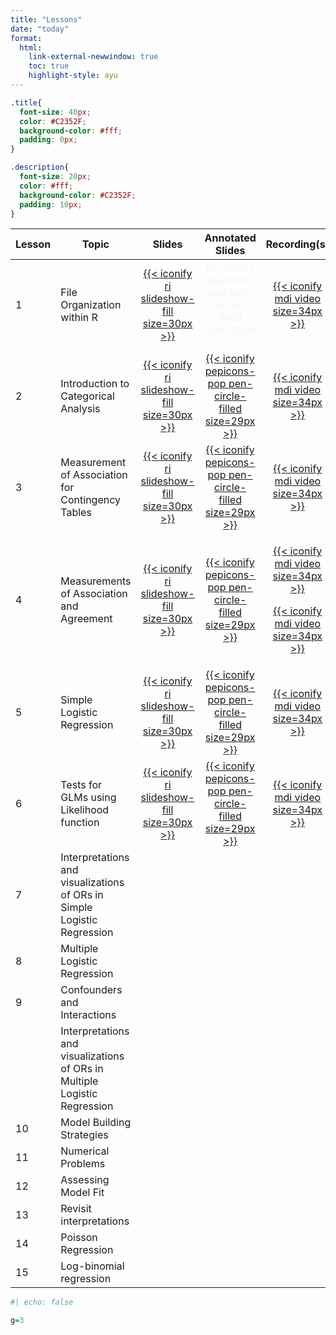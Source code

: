 ```yaml
---
title: "Lessons"
date: "today"
format: 
  html:
    link-external-newwindow: true
    toc: true
    highlight-style: ayu
---
```


```css
.title{
  font-size: 40px;
  color: #C2352F;
  background-color: #fff;
  padding: 0px;
}

.description{
  font-size: 20px;
  color: #fff;
  background-color: #C2352F;
  padding: 10px;
}
```

+--------+---------------------------------------------------------------------------+--------------------------------------------------------------------------------------------------------------------------------------+---------------------------------------------------------------------------------------------------------------------------------------------------------+------------------------------------------------------------------------------------------------------------------------------------------------------------------------------------------------------------------------------------------------------+
| Lesson | Topic                                                                     | Slides                                                                                                                               | Annotated Slides                                                                                                                                        | Recording(s)                                                                                                                                                                                                                                         |
+========+===========================================================================+:====================================================================================================================================:+:=======================================================================================================================================================:+:====================================================================================================================================================================================================================================================:+
| 1      | File Organization within R                                                | [[{{< iconify ri slideshow-fill size=30px >}}](/lectures/01_File_Organization_R/01_File_Organization_R.qmd)]{style="color:#f8f5f0;"} | [{{< iconify pepicons-pop pen-circle-filled size=29px >}}]{style="color:#f8f5f0;"}                                                                      | [[{{< iconify mdi video size=34px >}}](https://echo360.org/section/3d2de378-ed40-415a-8caf-8c75f3b5d9ff/public)]{style="color:#f8f5f0;"}                                                                                                             |
+--------+---------------------------------------------------------------------------+--------------------------------------------------------------------------------------------------------------------------------------+---------------------------------------------------------------------------------------------------------------------------------------------------------+------------------------------------------------------------------------------------------------------------------------------------------------------------------------------------------------------------------------------------------------------+
| 2      | Introduction to Categorical Analysis                                      | [[{{< iconify ri slideshow-fill size=30px >}}](/lectures/02_Intro_CDA/02_Intro_CDA.qmd)]{style="color:#f8f5f0;"}                     | [[{{< iconify pepicons-pop pen-circle-filled size=29px >}}](/lectures/02_Intro_CDA/02_Intro_CDA_notes.pdf)]{style="color:#f8f5f0;"}                     | [[{{< iconify mdi video size=34px >}}](https://echo360.org/media/97486deb-8346-4aef-a24e-a77a7350a6f2/public)]{style="color:#f8f5f0;"}                                                                                                               |
+--------+---------------------------------------------------------------------------+--------------------------------------------------------------------------------------------------------------------------------------+---------------------------------------------------------------------------------------------------------------------------------------------------------+------------------------------------------------------------------------------------------------------------------------------------------------------------------------------------------------------------------------------------------------------+
| 3      | Measurement of Association for Contingency Tables                         | [[{{< iconify ri slideshow-fill size=30px >}}](/lectures/03_Meas_Assoc_CT/03_Meas_Assoc_CT.qmd)]{style="color:#f8f5f0;"}             | [[{{< iconify pepicons-pop pen-circle-filled size=29px >}}](/lectures/03_Meas_Assoc_CT/03_Meas_Assoc_CT_notes.pdf)]{style="color:#f8f5f0;"}             | [[{{< iconify mdi video size=34px >}}](https://echo360.org/lesson/G_a2cd2099-5666-4143-b05a-a1e020f96c16_dffa6d24-1dbf-45aa-8ff9-abe9b32c4e9e_2024-04-08T13:00:00.000_2024-04-08T15:00:00.000/classroom#sortDirection=desc)]{style="color:#f8f5f0;"} |
+--------+---------------------------------------------------------------------------+--------------------------------------------------------------------------------------------------------------------------------------+---------------------------------------------------------------------------------------------------------------------------------------------------------+------------------------------------------------------------------------------------------------------------------------------------------------------------------------------------------------------------------------------------------------------+
| 4      | Measurements of Association and Agreement                                 | [[{{< iconify ri slideshow-fill size=30px >}}](/lectures/04_Meas_Assoc_Agree/04_Meas_Assoc_Agree.qmd)]{style="color:#f8f5f0;"}       | [[{{< iconify pepicons-pop pen-circle-filled size=29px >}}](/lectures/04_Meas_Assoc_Agree/04_Meas_Assoc_Agree_notes.pdf)]{style="color:#f8f5f0;"}       | [[{{< iconify mdi video size=34px >}}](https://echo360.org/lesson/2efcec30-2c02-454a-b2d8-e64057b6846a/classroom#sortDirection=desc)]{style="color:#f8f5f0;"}                                                                                        |
|        |                                                                           |                                                                                                                                      |                                                                                                                                                         |                                                                                                                                                                                                                                                      |
|        |                                                                           |                                                                                                                                      |                                                                                                                                                         | [[{{< iconify mdi video size=34px >}}](https://echo360.org/lesson/G_a2cd2099-5666-4143-b05a-a1e020f96c16_dffa6d24-1dbf-45aa-8ff9-abe9b32c4e9e_2024-04-10T13:00:00.000_2024-04-10T15:00:00.000/classroom#sortDirection=desc)]{style="color:#f8f5f0;"} |
+--------+---------------------------------------------------------------------------+--------------------------------------------------------------------------------------------------------------------------------------+---------------------------------------------------------------------------------------------------------------------------------------------------------+------------------------------------------------------------------------------------------------------------------------------------------------------------------------------------------------------------------------------------------------------+
| 5      | Simple Logistic Regression                                                | [[{{< iconify ri slideshow-fill size=30px >}}](/lectures/05_Simple_logistic_reg/05_Simple_logistic_reg.qmd)]{style="color:#f8f5f0;"} | [[{{< iconify pepicons-pop pen-circle-filled size=29px >}}](/lectures/05_Simple_logistic_reg/05_Simple_logistic_reg_notes.pdf)]{style="color:#f8f5f0;"} | [[{{< iconify mdi video size=34px >}}](https://echo360.org/media/5ab6c501-bc15-427e-9199-766526c7f9eb/public)]{style="color:#f8f5f0;"}                                                                                                               |
+--------+---------------------------------------------------------------------------+--------------------------------------------------------------------------------------------------------------------------------------+---------------------------------------------------------------------------------------------------------------------------------------------------------+------------------------------------------------------------------------------------------------------------------------------------------------------------------------------------------------------------------------------------------------------+
| 6      | Tests for GLMs using Likelihood function                                  | [[{{< iconify ri slideshow-fill size=30px >}}](/lectures/06_Tests_GLMs/06_Tests_GLMs.qmd)]{style="color:#f8f5f0;"}                   | [[{{< iconify pepicons-pop pen-circle-filled size=29px >}}](/lectures/06_Tests_GLMs/06_Tests_GLMs_notes.pdf)]{style="color:#f8f5f0;"}                   | [[{{< iconify mdi video size=34px >}}](https://echo360.org/media/f28738d1-e2bf-47b7-9a2b-25075009f371/public)]{style="color:#f8f5f0;"}                                                                                                               |
+--------+---------------------------------------------------------------------------+--------------------------------------------------------------------------------------------------------------------------------------+---------------------------------------------------------------------------------------------------------------------------------------------------------+------------------------------------------------------------------------------------------------------------------------------------------------------------------------------------------------------------------------------------------------------+
| 7      | Interpretations and visualizations of ORs in Simple Logistic Regression   |                                                                                                                                      |                                                                                                                                                         |                                                                                                                                                                                                                                                      |
+--------+---------------------------------------------------------------------------+--------------------------------------------------------------------------------------------------------------------------------------+---------------------------------------------------------------------------------------------------------------------------------------------------------+------------------------------------------------------------------------------------------------------------------------------------------------------------------------------------------------------------------------------------------------------+
| 8      | Multiple Logistic Regression                                              |                                                                                                                                      |                                                                                                                                                         |                                                                                                                                                                                                                                                      |
+--------+---------------------------------------------------------------------------+--------------------------------------------------------------------------------------------------------------------------------------+---------------------------------------------------------------------------------------------------------------------------------------------------------+------------------------------------------------------------------------------------------------------------------------------------------------------------------------------------------------------------------------------------------------------+
| 9      | Confounders and Interactions                                              |                                                                                                                                      |                                                                                                                                                         |                                                                                                                                                                                                                                                      |
+--------+---------------------------------------------------------------------------+--------------------------------------------------------------------------------------------------------------------------------------+---------------------------------------------------------------------------------------------------------------------------------------------------------+------------------------------------------------------------------------------------------------------------------------------------------------------------------------------------------------------------------------------------------------------+
|        | Interpretations and visualizations of ORs in Multiple Logistic Regression |                                                                                                                                      |                                                                                                                                                         |                                                                                                                                                                                                                                                      |
+--------+---------------------------------------------------------------------------+--------------------------------------------------------------------------------------------------------------------------------------+---------------------------------------------------------------------------------------------------------------------------------------------------------+------------------------------------------------------------------------------------------------------------------------------------------------------------------------------------------------------------------------------------------------------+
| 10     | Model Building Strategies                                                 |                                                                                                                                      |                                                                                                                                                         |                                                                                                                                                                                                                                                      |
+--------+---------------------------------------------------------------------------+--------------------------------------------------------------------------------------------------------------------------------------+---------------------------------------------------------------------------------------------------------------------------------------------------------+------------------------------------------------------------------------------------------------------------------------------------------------------------------------------------------------------------------------------------------------------+
| 11     | Numerical Problems                                                        |                                                                                                                                      |                                                                                                                                                         |                                                                                                                                                                                                                                                      |
+--------+---------------------------------------------------------------------------+--------------------------------------------------------------------------------------------------------------------------------------+---------------------------------------------------------------------------------------------------------------------------------------------------------+------------------------------------------------------------------------------------------------------------------------------------------------------------------------------------------------------------------------------------------------------+
| 12     | Assessing Model Fit                                                       |                                                                                                                                      |                                                                                                                                                         |                                                                                                                                                                                                                                                      |
+--------+---------------------------------------------------------------------------+--------------------------------------------------------------------------------------------------------------------------------------+---------------------------------------------------------------------------------------------------------------------------------------------------------+------------------------------------------------------------------------------------------------------------------------------------------------------------------------------------------------------------------------------------------------------+
| 13     | Revisit interpretations                                                   |                                                                                                                                      |                                                                                                                                                         |                                                                                                                                                                                                                                                      |
+--------+---------------------------------------------------------------------------+--------------------------------------------------------------------------------------------------------------------------------------+---------------------------------------------------------------------------------------------------------------------------------------------------------+------------------------------------------------------------------------------------------------------------------------------------------------------------------------------------------------------------------------------------------------------+
| 14     | Poisson Regression                                                        |                                                                                                                                      |                                                                                                                                                         |                                                                                                                                                                                                                                                      |
+--------+---------------------------------------------------------------------------+--------------------------------------------------------------------------------------------------------------------------------------+---------------------------------------------------------------------------------------------------------------------------------------------------------+------------------------------------------------------------------------------------------------------------------------------------------------------------------------------------------------------------------------------------------------------+
| 15     | Log-binomial regression                                                   |                                                                                                                                      |                                                                                                                                                         |                                                                                                                                                                                                                                                      |
+--------+---------------------------------------------------------------------------+--------------------------------------------------------------------------------------------------------------------------------------+---------------------------------------------------------------------------------------------------------------------------------------------------------+------------------------------------------------------------------------------------------------------------------------------------------------------------------------------------------------------------------------------------------------------+

```r
#| echo: false

g=3
```
